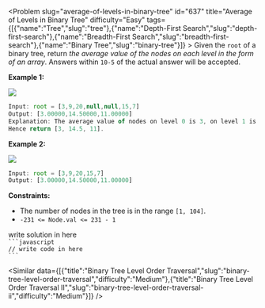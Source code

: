 
<Problem slug="average-of-levels-in-binary-tree" id="637" title="Average of Levels in Binary Tree" difficulty="Easy" tags={[{"name":"Tree","slug":"tree"},{"name":"Depth-First Search","slug":"depth-first-search"},{"name":"Breadth-First Search","slug":"breadth-first-search"},{"name":"Binary Tree","slug":"binary-tree"}]} >
    Given the `root` of a binary tree, return _the average value of the nodes on each level in the form of an array_. Answers within `10-5` of the actual answer will be accepted.

**Example 1:**

![](https://assets.leetcode.com/uploads/2021/03/09/avg1-tree.jpg)
```javascript 
Input: root = [3,9,20,null,null,15,7]
Output: [3.00000,14.50000,11.00000]
Explanation: The average value of nodes on level 0 is 3, on level 1 is 14.5, and on level 2 is 11.
Hence return [3, 14.5, 11].
```

**Example 2:**

![](https://assets.leetcode.com/uploads/2021/03/09/avg2-tree.jpg)
```javascript 
Input: root = [3,9,20,15,7]
Output: [3.00000,14.50000,11.00000]
```

**Constraints:**

*   The number of nodes in the tree is in the range `[1, 104]`.
*   `-231 <= Node.val <= 231 - 1`
</Problem >

<Solution>
write solution in here
</Solution>

<Code>
```javascript
// write code in here
```
</Code>

<Similar data={[{"title":"Binary Tree Level Order Traversal","slug":"binary-tree-level-order-traversal","difficulty":"Medium"},{"title":"Binary Tree Level Order Traversal II","slug":"binary-tree-level-order-traversal-ii","difficulty":"Medium"}]} />
